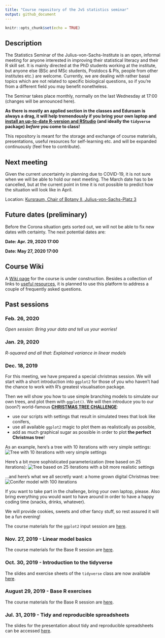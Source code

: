 ```yaml
---
title: "Course repository of the JvS statistics seminar"
output: github_document
---
```


```r
knitr::opts_chunk$set(echo = TRUE)
```

## Description
The Statistics Seminar of the Julius-von-Sachs-Institute is an open, informal meeting for anyone interested in improving their statistical literacy and their R skill set. It is mainly directed at the PhD students working at the institute, but anyone else (BSc and MSc students, Postdocs & PIs, people from other institutes etc.) are welcome. Currently, we are dealing with rather basal topics which are not related to specific biological questions, so if you're from a different field you may benefit nonetheless.

The Seminar takes place monthly, normally on the last Wednesday at 17:00 (changes will be announced here). 

**As there is mostly an applied section in the classes and Eduroam is always a drag, it will help tremendously if you bring your own laptop and [install an up-to-date R-version and RStudio](https://rstudio-education.github.io/hopr/starting.html) (and ideally the `tidyverse` package) _before_ you come to class!**



This repository is meant for the storage and exchange of course materials, presentations, useful resources for self-learning etc. and will be expanded continuously (feel free to contribute).

## Next meeting
Given the current uncertainty in planning due to COVID-19, it is not sure when we will be able to hold our next meeting. The March date has to be cancelled,  but at the current point in time it is not possible to predict how the situation will look like in April.

Location: [Kursraum, Chair of Botany II, Julius-von-Sachs-Platz 3](https://wueaddress.uni-wuerzburg.de/search/map/99992113)

## Future dates (preliminary)
Before the Corona situation gets sorted out, we will not be able to fix new dates with certainty. The next potential dates are:

**Date:  Apr. 29, 2020 17:00**

**Date:  May 27, 2020 17:00**

## Course Wiki
A [Wiki page](https://github.com/r-link/Julius_von_Stats/wiki) for the course is under construction. Besides a collection of links to [useful resources](https://github.com/r-link/Julius_von_Stats/wiki/Useful-resources), it is planned to use this platform to address a couple of frequently asked questions.


## Past sessions
### Feb. 26, 2020 
_Open session: Bring your data and tell us your worries!_

### Jan. 29, 2020 
_R-squared and all that: Explained variance in linear models_

### Dec. 18, 2019
For this meeting, we have prepared a special christmas session. We will start with a short introduction into `ggplot2` for those of you who haven't had the chance to work with R's greatest visualisation package. 

Then we will show you how to use simple branching models to simulate our own trees, and plot them with `ggplot()`. We will then introduce you to our (soon?) world-famous [**CHRISTMAS TREE CHALLENGE**](https://github.com/r-link/christmas_tree_challenge/): 

* use our scripts with settings that result in simulated trees that look like conifers, 
* use all available `ggplot2` magic to plot them as realistically as possible,
* add as much graphical sugar as possible in order to plot **the perfect Christmas tree**!

As an example, here's a tree with 10 iterations with very simple settings:
![Tree with 10 iterations with very simple settings](figures/tree1.png)

Here's a bit more sophisticated parameterization (tree based on 25 iterations):
![Tree based on 25 iterations with a bit more realistic settings](figures/tree2.png)

...and here's what we all secretly want: a home grown digital Christmas tree:
![Conifer model with 100 iterations](figures/animation.gif)

If you want to take part in the challenge, bring your own laptop, please. Also bring everything you would want to have around in order to have a happy coding time (snacks, drinks, whatever).

We will provide cookies, sweets and other fancy stuff, so rest assured it will be a fun evening!

The course materials for the `ggplot2` input session are [here](https://github.com/r-link/Julius_von_Stats/tree/master/materials/2019-12-18%20R%20ggplot2%20intro).

### Nov. 27, 2019 - Linear model basics
The course materials for the Base R session are [here](https://github.com/r-link/Julius_von_Stats/tree/master/materials/2019-11-27%20linear%20models).

### Oct. 30, 2019 - Introduction to the tidyverse
The slides and exercise sheets of the `tidyverse` class are now available [here](https://github.com/r-link/Julius_von_Stats/tree/master/materials/2019-10-30%20R%20tidyverse).

### August 29, 2019 - Base R exercises
The course materials for the Base R session are [here](https://github.com/r-link/Julius_von_Stats/tree/master/materials/2019-08-28%20-%20base%20R%20exercises).

### Jul. 31, 2019 - Tidy and reproducible spreadsheets
The slides for the presentation about tidy and reproducible spreadsheets can be accessed 
[here](https://github.com/r-link/Julius_von_Stats/blob/master/materials/2019-07-31%20-%20tidy%20and%20reproducible%20spreadsheets/Tidy%20and%20reproducible%20spreadsheets%20(presentation).pdf).

